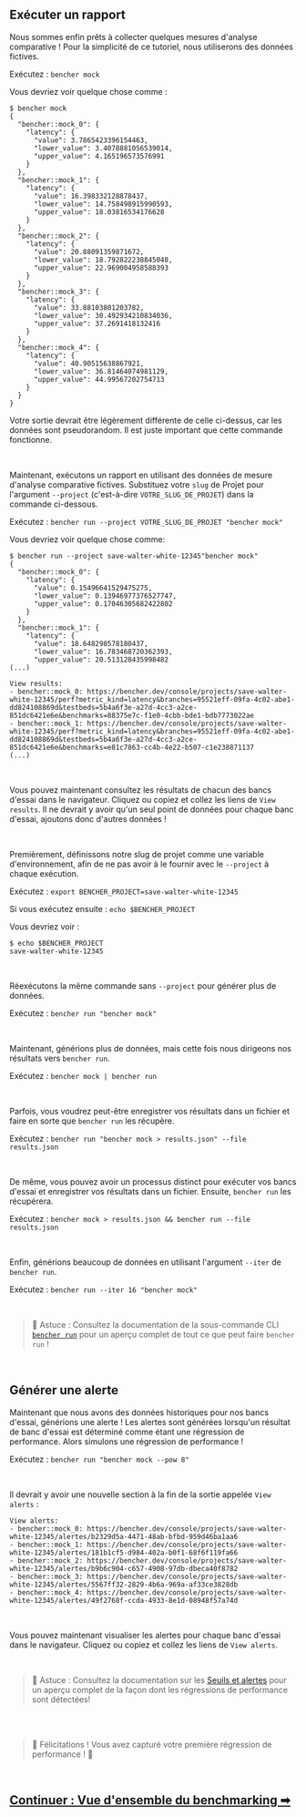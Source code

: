 ## Exécuter un rapport

Nous sommes enfin prêts à collecter quelques mesures d'analyse comparative !
Pour la simplicité de ce tutoriel, nous utiliserons des données fictives.

Exécutez : `bencher mock`

Vous devriez voir quelque chose comme :

```
$ bencher mock
{
  "bencher::mock_0": {
    "latency": {
      "value": 3.7865423396154463,
      "lower_value": 3.4078881056539014,
      "upper_value": 4.165196573576991
    }
  },
  "bencher::mock_1": {
    "latency": {
      "value": 16.398332128878437,
      "lower_value": 14.758498915990593,
      "upper_value": 18.03816534176628
    }
  },
  "bencher::mock_2": {
    "latency": {
      "value": 20.88091359871672,
      "lower_value": 18.792822238845048,
      "upper_value": 22.969004958588393
    }
  },
  "bencher::mock_3": {
    "latency": {
      "value": 33.88103801203782,
      "lower_value": 30.492934210834036,
      "upper_value": 37.2691418132416
    }
  },
  "bencher::mock_4": {
    "latency": {
      "value": 40.90515638867921,
      "lower_value": 36.81464074981129,
      "upper_value": 44.99567202754713
    }
  }
}
```

Votre sortie devrait être légèrement différente de celle ci-dessus, car les données sont pseudorandom.
Il est juste important que cette commande fonctionne.

<br />

Maintenant, exécutons un rapport en utilisant des données de mesure d'analyse comparative fictives.
Substituez votre `slug` de Projet pour l'argument `--project` (c'est-à-dire `VOTRE_SLUG_DE_PROJET`) dans la commande ci-dessous.

Exécutez : `bencher run --project VOTRE_SLUG_DE_PROJET "bencher mock"`

Vous devriez voir quelque chose comme:

```
$ bencher run --project save-walter-white-12345"bencher mock"
{
  "bencher::mock_0": {
    "latency": {
      "value": 0.15496641529475275,
      "lower_value": 0.13946977376527747,
      "upper_value": 0.17046305682422802
    }
  },
  "bencher::mock_1": {
    "latency": {
      "value": 18.648298578180437,
      "lower_value": 16.783468720362393,
      "upper_value": 20.513128435998482
(...)

View results:
- bencher::mock_0: https://bencher.dev/console/projects/save-walter-white-12345/perf?metric_kind=latency&branches=95521eff-09fa-4c02-abe1-dd824108869d&testbeds=5b4a6f3e-a27d-4cc3-a2ce-851dc6421e6e&benchmarks=88375e7c-f1e0-4cbb-bde1-bdb7773022ae
- bencher::mock_1: https://bencher.dev/console/projects/save-walter-white-12345/perf?metric_kind=latency&branches=95521eff-09fa-4c02-abe1-dd824108869d&testbeds=5b4a6f3e-a27d-4cc3-a2ce-851dc6421e6e&benchmarks=e81c7863-cc4b-4e22-b507-c1e238871137
(...)
```

<br />

Vous pouvez maintenant consultez les résultats de chacun des bancs d'essai dans le navigateur.
Cliquez ou copiez et collez les liens de `View results`.
Il ne devrait y avoir qu'un seul point de données pour chaque banc d'essai, ajoutons donc d'autres données !

<br />

Premièrement, définissons notre slug de projet comme une variable d'environnement, afin de ne pas avoir à le fournir avec le `--project` à chaque exécution.

Exécutez : `export BENCHER_PROJECT=save-walter-white-12345`

Si vous exécutez ensuite : `echo $BENCHER_PROJECT`

Vous devriez voir :

```
$ echo $BENCHER_PROJECT
save-walter-white-12345
```

<br />

Réexécutons la même commande sans `--project` pour générer plus de données.

Exécutez : `bencher run "bencher mock"`

<br />

Maintenant, générions plus de données, mais cette fois nous dirigeons nos résultats vers `bencher run`.

Exécutez : `bencher mock | bencher run`

<br />

Parfois, vous voudrez peut-être enregistrer vos résultats dans un fichier et faire en sorte que `bencher run` les récupère.

Exécutez : `bencher run "bencher mock > results.json" --file results.json`

<br />

De même, vous pouvez avoir un processus distinct pour exécuter vos bancs d'essai et enregistrer vos résultats dans un fichier. Ensuite, `bencher run` les récupérera.

Exécutez : `bencher mock > results.json && bencher run --file results.json`

<br />

Enfin, générions beaucoup de données en utilisant l'argument `--iter` de `bencher run`.

Exécutez : `bencher run --iter 16 "bencher mock"`

<br />

> 🐰 Astuce : Consultez la documentation de la sous-commande CLI [`bencher run`](/docs/fr/explanation/bencher-run) pour un aperçu complet de tout ce que peut faire `bencher run` !

<br />

## Générer une alerte

Maintenant que nous avons des données historiques pour nos bancs d'essai, générions une alerte !
Les alertes sont générées lorsqu'un résultat de banc d'essai est déterminé comme étant une régression de performance.
Alors simulons une régression de performance !

Exécutez : `bencher run "bencher mock --pow 8"`

<br />

Il devrait y avoir une nouvelle section à la fin de la sortie appelée `View alerts` :

```
View alerts:
- bencher::mock_0: https://bencher.dev/console/projects/save-walter-white-12345/alertes/b2329d5a-4471-48ab-bfbd-959d46ba1aa6
- bencher::mock_1: https://bencher.dev/console/projects/save-walter-white-12345/alertes/181b1cf5-d984-402a-b0f1-68f6f119fa66
- bencher::mock_2: https://bencher.dev/console/projects/save-walter-white-12345/alertes/b9b6c904-c657-4908-97db-dbeca40f8782
- bencher::mock_3: https://bencher.dev/console/projects/save-walter-white-12345/alertes/5567ff32-2829-4b6a-969a-af33ce3828db
- bencher::mock_4: https://bencher.dev/console/projects/save-walter-white-12345/alertes/49f2768f-ccda-4933-8e1d-08948f57a74d
```

<br />

Vous pouvez maintenant visualiser les alertes pour chaque banc d'essai dans le navigateur.
Cliquez ou copiez et collez les liens de `View alerts`.

<br />

> 🐰 Astuce : Consultez la documentation sur les [Seuils et alertes](/docs/fr/explanation/thresholds) pour un aperçu complet de la façon dont les régressions de performance sont détectées!

<br />
<br />

> 🐰 Félicitations ! Vous avez capturé votre première régression de performance ! 🎉

<br />

<h2><a href="/docs/fr/explication/benchmarking">Continuer : Vue d'ensemble du benchmarking ➡</a></h2>
